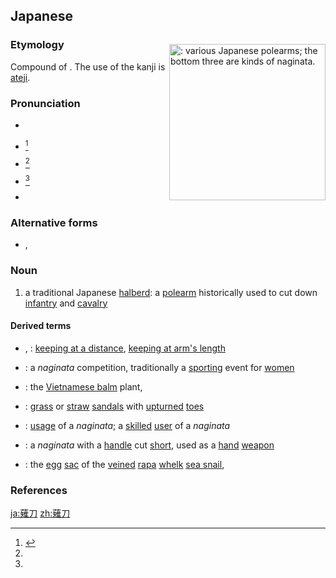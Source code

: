 ==Japanese==
<div style="float:right;">
{{wikipedia|lang=ja}}
[[File:Gifujyou5840.JPG|thumb|250px|{{lang|ja|薙刀}}: various Japanese [[polearms]]; the bottom three are kinds of ''naginata''.]]
{{wikipedia|Naginata}}
</div>
{{ja-kanjitab|なぎ|なた|yomi=kun}}

===Etymology===
Compound of {{compound|lang=ja|sort=なぎなた|薙ぎ|tr1=nagi|pos1=the {{m|ja|連用形|tr=ren'yōkei||stem form}} of verb {{ja-l|薙ぐ}} ''nagu'' “to mow, to cut down”|鉈|tr2=nata|t2=hatchet}}. The use of the {{ja-l|刀}} kanji is [[ateji]].

===Pronunciation===
* {{l|ja|sc=Latn|訓読み|Kun'yomi}}
* {{ja-accent-common|n|な|ぎな|た}}<ref name="NHK">{{R:NHK Hatsuon}}</ref>
* {{ja-accent-common|o|な|ぎなた}}<ref name="NHK"/>
* {{ja-accent-common|h|な|ぎなた}}<ref name="NHK"/>
* {{IPA|lang=ja|[na̠ŋina̠ta̠]}}

===Alternative forms===
* {{ja-l|長刀}}, {{ja-l|眉尖刀}}

===Noun===
{{ja-noun|なぎなた}}

# {{lb|ja|sort=なぎなた|weaponry}} a traditional Japanese [[halberd]]: a [[polearm]] historically used to cut down [[infantry]] and [[cavalry]]

====Derived terms====
{{der-top}}
* {{ja-l|薙刀会釈}}, {{ja-l|薙刀応答|なぎなたあしらい|naginata ashirai}}: [[keep at a distance|keeping at a distance]], [[keep at arm's length|keeping at arm's length]]
* {{ja-l|薙刀競技|なぎなたきょうぎ|naginata kyōgi}}: a ''naginata'' competition, traditionally a [[sporting]] event for [[women]]
* {{ja-l|薙刀香薷|なぎなたこうじゅ|naginata kōju}}: the [[Vietnamese balm]] plant, {{taxlink|Elsholtzia ciliata|species|noshow=1}}
* {{ja-l|薙刀草履|なぎなたぞうり|naginata zōri}}: [[grass]] or [[straw]] [[sandals]] with [[upturned]] [[toes]]
* {{ja-l|薙刀遣い|なぎなたつかい|naginata tsukai}}: [[usage]] of a ''naginata''; a [[skilled]] [[user]] of a ''naginata''
* {{ja-l|薙刀直し|なぎなたなおし|naginata naoshi}}: a ''naginata'' with a [[handle]] cut [[short]], used as a [[hand]] [[weapon]]
* {{ja-l|薙刀酸漿|なぎなたほおずき|naginata hōzuki}}: the [[egg]] [[sac]] of the [[veined]] [[rapa]] [[whelk]] [[sea snail]], {{taxlink|Rapana venosa|species|noshow=1}}
{{der-bottom}}

===References===
<references/>

[[ja:薙刀]]
[[zh:薙刀]]